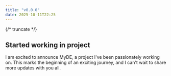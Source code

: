 ```yaml
---
title: "v0.0.0"
date: 2025-10-11T22:25
---
```


{/* truncate */}

## Started working in project

I am excited to announce MyDE, a project I've been passionately working on. This marks the beginning of an exciting journey, and I can't wait to share more updates with you all.
